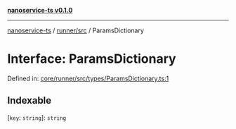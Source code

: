 [**nanoservice-ts v0.1.0**](/docs/ref/README)

***

[nanoservice-ts](/docs/ref/README) / [runner/src](/docs/ref/runner/src/README) / ParamsDictionary

# Interface: ParamsDictionary

Defined in: [core/runner/src/types/ParamsDictionary.ts:1](https://github.com/deskree-inc/nanoservice-ts/blob/cd1933c250152cb6abc77d2acbfd230236ada573/core/runner/src/types/ParamsDictionary.ts#L1)

## Indexable

\[`key`: `string`\]: `string`
